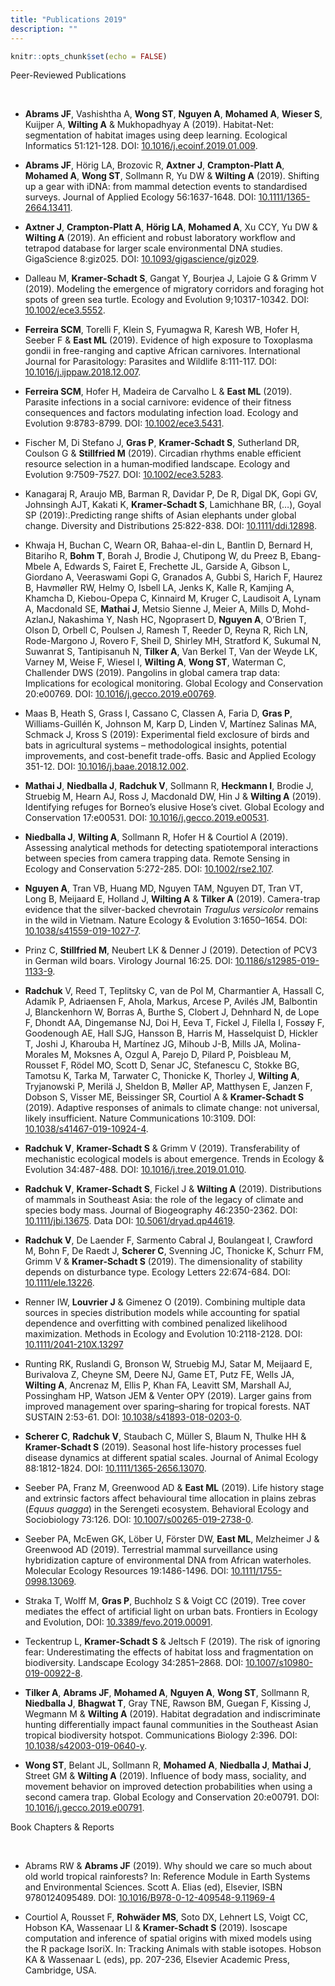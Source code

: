 ```yaml
---
title: "Publications 2019"
description: ""
---
```


```r
knitr::opts_chunk$set(echo = FALSE)
```

<div class='headerbox'><hbox>Peer-Reviewed Publications</hbox></div><br>

* **Abrams JF**, Vashishtha A, **Wong ST**, **Nguyen A**, **Mohamed A**, **Wieser S**, Kuijper A, **Wilting A** & Mukhopadhyay A (2019). Habitat-Net: segmentation of habitat images using deep learning. Ecological Informatics 51:121-128. DOI: [10.1016/j.ecoinf.2019.01.009](https://doi.org/10.1016/j.ecoinf.2019.01.009).

* **Abrams JF**, Hörig LA, Brozovic R, **Axtner J**, **Crampton-Platt A**, **Mohamed A**, **Wong ST**, Sollmann R, Yu DW & **Wilting A** (2019). Shifting up a gear with iDNA: from mammal detection events to standardised surveys. Journal of Applied Ecology 56:1637-1648. DOI: [10.1111/1365-2664.13411](https://doi.org/10.1111/1365-2664.13411).

* **Axtner J**, **Crampton-Platt A**, **Hörig LA**, **Mohamed A**, Xu CCY, Yu DW & **Wilting A** (2019). An efficient and robust laboratory workflow and tetrapod database for larger scale environmental DNA studies. GigaScience 8:giz025. DOI: [10.1093/gigascience/giz029](https://doi.org/10.1093/gigascience/giz029).

* Dalleau M, **Kramer‐Schadt S**, Gangat Y, Bourjea J, Lajoie G & Grimm V (2019). Modeling the emergence of migratory corridors and foraging hot spots of green sea turtle. Ecology and Evolution 9;10317-10342. DOI: [10.1002/ece3.5552](https://doi.org/10.1002/ece3.5552).

* **Ferreira SCM**, Torelli F, Klein S, Fyumagwa R, Karesh WB, Hofer H, Seeber F & **East ML** (2019). Evidence of high exposure to Toxoplasma gondii in free-ranging and captive African carnivores. International Journal for Parasitology: Parasites and Wildlife 8:111-117. DOI: [10.1016/j.ijppaw.2018.12.007](https://doi.org/10.1016/j.ijppaw.2018.12.007).

* **Ferreira SCM**, Hofer H, Madeira de Carvalho L & **East ML** (2019). Parasite infections in a social carnivore: evidence of their fitness consequences and factors modulating infection load. Ecology and Evolution 9:8783-8799. DOI: [10.1002/ece3.5431](https://doi.org/10.1002/ece3.5431).

* Fischer M, Di Stefano J, **Gras P**, **Kramer‐Schadt S**, Sutherland DR, Coulson G & **Stillfried M** (2019). Circadian rhythms enable efficient resource selection in a human‐modified landscape. Ecology and Evolution 9:7509-7527. DOI: [10.1002/ece3.5283](https://doi.org/10.1002/ece3.5283).

* Kanagaraj R, Araujo MB, Barman R, Davidar P, De R, Digal DK, Gopi GV, Johnsingh AJT, Kakati K, **Kramer‐Schadt S**, Lamichhane BR, (…), Goyal SP (2019):.Predicting range shifts of Asian elephants under global change. Diversity and Distributions 25:822-838. DOI: [10.1111/ddi.12898](https://doi.org/10.1111/ddi.12898).

* Khwaja H, Buchan C, Wearn OR, Bahaa-el-din L, Bantlin D, Bernard H, Bitariho R, **Bohm T**, Borah J, Brodie J, Chutipong W, du Preez B, Ebang-Mbele A, Edwards S, Fairet E, Frechette JL, Garside A, Gibson L, Giordano A, Veeraswami Gopi G, Granados A, Gubbi S, Harich F, Haurez B, Havmøller RW, Helmy O, Isbell LA, Jenks K, Kalle R, Kamjing A, Khamcha D, Kiebou-Opepa C, Kinnaird M, Kruger C, Laudisoit A, Lynam A, Macdonald SE, **Mathai J**, Metsio Sienne J, Meier A, Mills D, Mohd-AzlanJ, Nakashima Y, Nash HC, Ngoprasert D, **Nguyen A**, O’Brien T, Olson D, Orbell C, Poulsen J, Ramesh T, Reeder D, Reyna R, Rich LN, Rode-Margono J, Rovero F, Sheil D, Shirley MH, Stratford K, Sukumal N, Suwanrat S, Tantipisanuh N, **Tilker A**, Van Berkel T, Van der Weyde LK, Varney M, Weise F, Wiesel I, **Wilting A**, **Wong ST**, Waterman C, Challender DWS (2019). Pangolins in global camera trap data: Implications for ecological monitoring. 
Global Ecology and Conservation 20:e00769. DOI: [10.1016/j.gecco.2019.e00769](https://doi.org/10.1016/j.gecco.2019.e00769).

* Maas B, Heath S, Grass I, Cassano C, Classen A, Faria D, **Gras P**, Williams-Guillén K, Johnson M, Karp D, Linden V, Martínez Salinas MA, Schmack J, Kross S (2019): Experimental field exclosure of birds and bats in agricultural systems – methodological insights, potential improvements, and cost-benefit trade-offs. Basic and Applied Ecology 351-12. DOI: [10.1016/j.baae.2018.12.002](https://doi.org/10.1016/j.baae.2018.12.002).

* **Mathai J**, **Niedballa J**, **Radchuk V**, Sollmann R, **Heckmann I**, Brodie J, Struebig M, Hearn AJ, Ross J, Macdonald DW, Hin J & **Wilting A** (2019). Identifying refuges for Borneo’s elusive Hose’s civet. Global Ecology and Conservation 17:e00531. DOI: [10.1016/j.gecco.2019.e00531](https://doi.org/10.1016/j.gecco.2019.e00531).

* **Niedballa J**, **Wilting A**, Sollmann R, Hofer H & Courtiol A (2019). Assessing analytical methods for detecting spatiotemporal interactions between species from camera trapping data. Remote Sensing in Ecology and Conservation 5:272-285. DOI: [10.1002/rse2.107](https://doi.org/10.1002/rse2.107).

* **Nguyen A**, Tran VB, Huang MD, Nguyen TAM, Nguyen DT, Tran VT, Long B, Meijaard E, Holland J, **Wilting A** & **Tilker A** (2019). Camera-trap evidence that the silver-backed chevrotain *Tragulus versicolor* remains in the wild in Vietnam. Nature Ecology & Evolution 3:1650–1654. DOI: [10.1038/s41559-019-1027-7](https://doi.org/10.1038/s41559-019-1027-7).

* Prinz C, **Stillfried M**, Neubert LK & Denner J (2019). Detection of PCV3 in German wild boars. Virology Journal 16:25. DOI: [10.1186/s12985-019-1133-9](https://doi.org/10.1186/s12985-019-1133-9).

* **Radchuk** V, Reed T, Teplitsky C, van de Pol M, Charmantier A, Hassall C, Adamík P, Adriaensen F, Ahola, Markus, Arcese P, Avilés JM, Balbontin J, Blanckenhorn W, Borras A, Burthe S, Clobert J, Dehnhard N, de Lope F, Dhondt AA, Dingemanse NJ, Doi H, Eeva T, Fickel J, Filella I, Fossøy F, Goodenough AE, Hall SJG, Hansson B, Harris M, Hasselquist D, Hickler T, Joshi J, Kharouba H, Martínez JG, Mihoub J-B, Mills JA, Molina-Morales M, Moksnes A, Ozgul A, Parejo D, Pilard P, Poisbleau M, Rousset F, Rödel MO, Scott D, Senar JC, Stefanescu C, Stokke BG, Tamotsu K, Tarka M, Tarwater C, Thonicke K, Thorley J, **Wilting A**, Tryjanowski P, Merilä J, Sheldon B, Møller AP, Matthysen E, Janzen F, Dobson S, Visser ME, Beissinger SR, Courtiol A & **Kramer-Schadt S** (2019). Adaptive responses of animals to climate change: not universal, likely insufficient. Nature Communications 10:3109. DOI: [10.1038/s41467-019-10924-4](https://doi.org/10.1038/s41467-019-10924-4).

* **Radchuk V**, **Kramer-Schadt S** & Grimm V (2019). Transferability of mechanistic ecological models is about emergence. Trends in Ecology & Evolution 34:487-488. DOI: [10.1016/j.tree.2019.01.010](https://doi.org/10.1016/j.tree.2019.01.010).

* **Radchuk V**, **Kramer-Schadt S**, Fickel J & **Wilting A** (2019). Distributions of mammals in Southeast Asia: the role of the legacy of climate and species body mass. Journal of Biogeography 46:2350-2362. DOI: [10.1111/jbi.13675](https://doi.org/10.1111/jbi.13675). Data DOI: [10.5061/dryad.qp44619](https://datadryad.org/stash/dataset/doi:10.5061/dryad.qp44619).

* **Radchuk V**, De Laender F, Sarmento Cabral J, Boulangeat I, Crawford M, Bohn F, De Raedt J, **Scherer C**, Svenning JC, Thonicke K, Schurr FM, Grimm V & **Kramer‐Schadt S** (2019). The dimensionality of stability depends on disturbance type. Ecology Letters 22:674-684.  DOI: [10.1111/ele.13226](https://doi.org/10.1111/ele.13226).

* Renner IW, **Louvrier J** & Gimenez O (2019). Combining multiple data sources in species distribution models while accounting for spatial dependence and overfitting with combined penalized likelihood maximization. Methods in Ecology and Evolution 10:2118-2128. DOI: [10.1111/2041-210X.13297](https://doi.org/10.1111/2041-210X.13297)

* Runting RK, Ruslandi G, Bronson W, Struebig MJ, Satar M, Meijaard E, Burivalova Z, Cheyne SM, Deere NJ, Game ET, Putz FE, Wells JA, **Wilting A**, Ancrenaz M, Ellis P, Khan FA, Leavitt SM, Marshall AJ, Possingham HP, Watson JEM & Venter OPY (2019). Larger gains from improved management over sparing–sharing for tropical forests. NAT SUSTAIN 2:53-61. DOI: [10.1038/s41893-018-0203-0](https://doi.org/10.1038/s41893-018-0203-0).

* **Scherer C**, **Radchuk V**, Staubach C, Müller S, Blaum N, Thulke HH & **Kramer-Schadt S** (2019). Seasonal host life-history processes fuel disease dynamics at different spatial scales. Journal of Animal Ecology 88:1812-1824. DOI: [10.1111/1365-2656.13070](https://doi.org/10.1111/1365-2656.13070).

* Seeber PA, Franz M, Greenwood AD & **East ML** (2019). Life history stage and extrinsic factors affect behavioural time allocation in plains zebras (*Equus quagga*) in the Serengeti ecosystem. Behavioral Ecology and Sociobiology 73:126. DOI: [10.1007/s00265-019-2738-0](https://doi.org/10.1007/s00265-019-2738-0).

* Seeber PA, McEwen GK, Löber U, Förster DW, **East ML**, Melzheimer J & Greenwood AD (2019). Terrestrial mammal surveillance using hybridization capture of environmental DNA from African waterholes. Molecular Ecology Resources 19:1486-1496. DOI: [10.1111/1755-0998.13069](https://doi.org/10.1111/1755-0998.13069).

* Straka T, Wolff M, **Gras P**, Buchholz S & Voigt CC (2019). Tree cover mediates the effect of artificial light on urban bats. Frontiers in Ecology and Evolution, DOI: [10.3389/fevo.2019.00091](https://doi.org/10.3389/fevo.2019.00091).

* Teckentrup L, **Kramer-Schadt S** & Jeltsch F (2019). The risk of ignoring fear: Underestimating the effects of habitat loss and fragmentation on biodiversity. Landscape Ecology 34:2851–2868. DOI: [10.1007/s10980-019-00922-8](https://doi.org/10.1007/s10980-019-00922-8).

* **Tilker A**, **Abrams JF**, **Mohamed A**, **Nguyen A**, **Wong ST**, Sollmann R, **Niedballa J**, **Bhagwat T**, Gray TNE, Rawson BM, Guegan F, Kissing J, Wegmann M & **Wilting A** (2019). Habitat degradation and indiscriminate hunting differentially impact faunal communities in the Southeast Asian tropical biodiversity hotspot. Communications Biology 2:396. DOI: [10.1038/s42003-019-0640-y](https://doi.org/10.1038/s42003-019-0640-y).

* **Wong ST**, Belant JL, Sollmann R, **Mohamed A**, **Niedballa J**, **Mathai J**, Street GM & **Wilting A** (2019). Influence of body mass, sociality, and movement behavior on improved detection probabilities when using a second camera trap. 
Global Ecology and Conservation 20:e00791. DOI: [10.1016/j.gecco.2019.e00791](https://doi.org/10.1016/j.gecco.2019.e00791).




<div class='headerbox'><hbox>Book Chapters & Reports</hbox></div><br>

* Abrams RW & **Abrams JF** (2019). Why should we care so much about old world tropical rainforests? In: Reference Module in Earth Systems and Environmental Sciences. Scott A. Elias (ed), Elsevier, ISBN 9780124095489. DOI: [10.1016/B978-0-12-409548-9.11969-4](https://doi.org/10.1016/B978-0-12-409548-9.11969-4)

* Courtiol A, Rousset F, **Rohwäder MS**, Soto DX, Lehnert LS, Voigt CC, Hobson KA, Wassenaar LI & **Kramer-Schadt S** (2019). Isoscape computation and inference of spatial origins with mixed models using the R package IsoriX. In: Tracking Animals with stable isotopes. Hobson KA & Wassenaar L (eds), pp. 207-236, Elsevier Academic Press, Cambridge, USA.